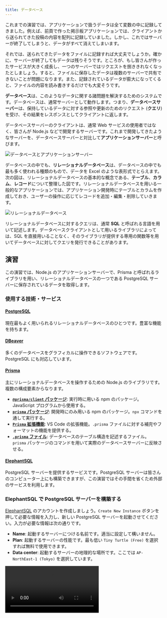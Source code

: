 ```yaml
---
title: データベース
---
```



これまでの演習では、アプリケーションで扱うデータは全て変数の中に記録してきました。例えば、前頁で作った掲示板アプリケーションでは、クライアントから送られてきた投稿の内容を配列に記録していました。しかし、これではサーバーが終了してしまうと、データがすべて消えてしまいます。

それでは、送られてきたデータをファイルに記録すれば大丈夫でしょうか。確かに、サーバーが終了してもデータは残りそうです。ところが、もし皆さんが作ったサービスが大きく成長し、一つのサーバーではリクエストを捌ききれなくなったとしましょう。すると、ファイルに保存したデータは複数のサーバーで共有できないことが問題になります。また、記録されているデータが膨大になってくると、ファイルの内容を読み書きするだけでも大変そうです。

**データベース**は、このようなデータに関する諸問題を解決するためのシステムです。データベースは、通常サーバーとして動作します。つまり、**データベースサーバー**は、保持しているデータに対する参照や更新のためのリクエスト (**クエリ**) を受け、その結果をレスポンスとしてクライアントに返します。

データベースサーバーのクライアントは、通常 Web サービスの使用者ではなく、皆さんが Node.js などで開発するサーバーです。これまで開発してきたようなサーバーを、データベースサーバーと対比して**アプリケーションサーバー**と呼びます。

![データベースとアプリケーションサーバー](./database-application-server.drawio.svg)

データベースの中でも、**リレーショナルデータベース**は、データベースの中でも最も多く使われる種類のもので、データを Excel のような表形式でとらえます。次の図は、リレーショナルデータベースの基本的な概念である、**テーブル**、**カラム**、**レコード**について整理した図です。リレーショナルデータベースを用いる一般的なアプリケーションでは、アプリケーション開発時にテーブルとカラムを作成しておき、ユーザーの操作に応じてレコードを追加・編集・削除していきます。

![リレーショナルデータベース](./relational-database-concept.png)

リレーショナルデータベースに対するクエリは、通常 **SQL** と呼ばれる言語を用いて記述します。データベースクライアントとして用いるライブラリによっては、SQL を直接用いることなく、そのライブラリが提供する専用の関数等を用いてデータベースに対してクエリを発行できることがあります。

## 演習

この演習では、Node.js のアプリケーションサーバーで、Prisma と呼ばれるライブラリを用い、リレーショナルデータベースの一つである PostgreSQL サーバーに保存されているデータを取得します。

### 使用する技術・サービス

#### [PostgreSQL](https://www.postgresql.org/)

現在最もよく用いられるリレーショナルデータベースのひとつです。豊富な機能を持ちます。

#### [DBeaver](https://dbeaver.io/)

多くのデータベースをグラフィカルに操作できるソフトウェアです。PostgreSQL にも対応しています。

#### [Prisma](https://www.prisma.io/)

主にリレーショナルデータベースを操作するための Node.js の<Term type="library">ライブラリ</Term>です。複数の構成要素からなります。

- [**`@prisma/client` パッケージ**](https://www.npmjs.com/package/@prisma/client): 実行時に用いる npm のパッケージ。JavaScript プログラムから使用する。
- [**`prisma` パッケージ**](https://www.npmjs.com/package/prisma): 開発時にのみ用いる npm のパッケージ。`npx` コマンドを通して実行する。
- [**`Prisma` 拡張機能**](https://marketplace.visualstudio.com/items?itemName=Prisma.prisma): VS Code の拡張機能。`.prisma` ファイルに対する補完やフォーマットの機能を提供する。
- [**`.prisma` ファイル**](https://www.prisma.io/docs/concepts/components/prisma-schema): データベースのテーブル構造を記述するファイル。`prisma` パッケージのコマンドを用いて実際のデータベースサーバーに反映させる。

#### [ElephantSQL](https://www.elephantsql.com/)

PostgreSQL サーバーを提供するサービスです。PostgreSQL サーバーは皆さんのコンピューター上にも構築できますが、この演習ではその手間を省くため外部のサービスを利用します。

### ElephantSQL で PostgreSQL サーバーを構築する

[ElephantSQL](https://www.elephantsql.com) のアカウントを作成しましょう。`Create New Instance` ボタンを押して必要な情報を入力し、新しい PostgreSQL サーバーを起動させてください。入力が必要な情報は次の通りです。

- **Name**: 起動するサーバーにつける名前です。適当に設定して構いません。
- **Plan**: 起動するサーバーの性能です。最も低い `Tiny Turtle (Free)` を選択すれば無料で使用できます。
- **Data center**: 起動するサーバーの地理的な場所です。ここでは `AP-NorthEast-1 (Tokyo)` を選択しています。

<video src={newPostgresqlInstanceVideo} controls />

### DBeaver で PostgreSQL サーバーに接続する

[DBeaver](https://dbeaver.io) をインストールしましょう。続いて、ElephantSQL の管理画面で接続情報を表示し、その情報を DBeaver に入力して前項で起動した PostgreSQL サーバーに接続しましょう。

<video src={connectDbeaverToDatabaseVideo} controls />

この時点では、まだデータベース上にテーブルが作成されていません。DBeaver 上で作成することもできますが、今回は Prisma を使用して作成することにします。

### Prisma でテーブル構造を作成する

VS Code 向けの Prisma 拡張機能をインストールしましょう。

![Prisma 拡張機能のインストール](./install-prisma-extension.png)

新しいフォルダを VS Code で開き、`npm init` コマンドを使用して `package.json` ファイルを作成した後、

```shell
npx prisma init
```

コマンドを実行します。パッケージを実行しても良いか尋ねられる場合は、`y` を入力して許可しましょう。

<video src={prismaInitVideo} controls muted autoPlay loop />

:::tip <Term type="npxCommand">`npx` コマンド</Term>

<p>
  <Term type="npxCommand">
    <code>npx</code> コマンド
  </Term>
  は、npm のパッケージを、プログラムからではなく直接実行するためのコマンドです。npm
  には <code>prisma</code> パッケージのように、直接実行専用のパッケージも存在します。
</p>

:::

続いて、ElephantSQL からデータベースへの接続情報を `.env` ファイルにコピーします。これにより、Prisma は ElephantSQL 上の PostgreSQL サーバーと接続できるようになります。

<video src={copySecretValuesVideo} controls muted autoPlay loop />

`prisma/schema.prisma` ファイルを、次のように編集し、データベースのテーブルとカラムを定義します。

```javascript
// This is your Prisma schema file,
// learn more about it in the docs: https://pris.ly/d/prisma-schema

generator client {
  provider = "prisma-client-js"
}

datasource db {
  provider = "postgresql"
  url      = env("DATABASE_URL")
}

model Todo {
  id   Int    @id @default(autoincrement())
  name String
}
```

完了したら、

```shell
npx prisma db push
```

コマンドを実行しましょう。すると、データベースに `schema.prisma` に書かれた通りのテーブルとカラムが作成されるので、DBeaver で確認してみてください。接続を一旦切断し、再接続する必要があります。また、このとき、後述する `@prisma/client` パッケージが自動的にインストールされます。

<video src={prismaDbPushVideo} controls />

### DBeaver で Prisma が作成したテーブルにレコードを追加する

Prisma が作成したテーブルに、DBeaver を用いてレコードを追加しましょう。

<video src={createRecordInDatabaseVideo} controls />

### Prisma でデータベースのデータを読み書きする

Node.js から Prisma を利用してデータベースのデータを操作するためには、`@prisma/client` パッケージの [`PrismaClient` クラス](https://www.prisma.io/docs/reference/api-reference/prisma-client-reference#prismaclient)を用います。

- [`PrismaClient#[テーブル名].findMany` メソッド](https://www.prisma.io/docs/reference/api-reference/prisma-client-reference#findmany): 条件を満たすレコードを全て取得
- [`PrismaClient#[テーブル名].findFirst` メソッド](https://www.prisma.io/docs/reference/api-reference/prisma-client-reference#findfirst): 条件を満たす最初のレコードを取得
- [`PrismaClient#[テーブル名].findUnique` メソッド](https://www.prisma.io/docs/reference/api-reference/prisma-client-reference#findunique): レコードを一意に識別できる条件を使用してレコードを 1 つだけ取得

:::caution 非同期処理

上記の 3 つのメソッドは、<Term type="asynchronousProcess">**非同期処理**</Term>を行います。JavaScript における非同期処理とは、ファイルの入出力やネットワーク通信など、JavaScript の外側の時間のかかる処理の完了を待つ間、ほかの処理を実行できるようにする仕組みです。非同期処理を行う関数を使用するためには、次の 2 つを行います。

- 非同期処理を行う関数を呼び出す関数を定義する際、`async` キーワードをつけること
- 非同期処理を行う関数の戻り値に対し、`await` 演算子を適用すること

非同期処理に関する詳細は、[MDN の記事](https://developer.mozilla.org/ja/docs/Learn/JavaScript/Asynchronous)を参照してください。

:::

まずは、`findMany` メソッドの戻り値を、デバッガを用いて確認してみましょう。

```javascript
import { PrismaClient } from "@prisma/client";
const client = new PrismaClient();

async function main() {
  const todos = await client.todo.findMany();
  debugger;
}
main();
```

![findMany の戻り値](./find-many-result.png)

続いて、[`PrismaClient#[テーブル名].create` メソッド](https://www.prisma.io/docs/reference/api-reference/prisma-client-reference#create)を用いて、テーブルにレコードを作成してみましょう。

```javascript
import { PrismaClient } from "@prisma/client";
const client = new PrismaClient();

async function main() {
  const todos = await client.todo.create({ data: { name: "買い物をする" } });
  debugger;
}
main();
```

![create の戻り値](./create-result.png)

## 課題

PostgreSQL にデータを保存する掲示板サービスを作ってみましょう。

### 手順 1

ElephantSQL で新しいデータベースを作成しましょう。演習の手順と同じ方法で、作成したデータベースに DBeaver から接続できることを確認しましょう。

### 手順 2

新しいプロジェクト用のディレクトリを作成し、演習の手順と同じ方法で、`npx prisma init` コマンドを実行し、Prisma のセットアップをしましょう。`.env` ファイルを編集し、Prisma がデータベースに接続できるようにしましょう。

### 手順 3

作成された `.prisma` ファイルを編集し、掲示板に投稿されたメッセージを保存するためのテーブルと、そのテーブルのカラムの定義を記述しましょう。`npx prisma db push` コマンドでテーブルとカラムの定義をデータベースに反映させましょう。

### 手順 4

DBeaver を用いて掲示板の投稿のサンプルデータをデータベースに登録しましょう。

### 手順 5

演習と同じ方法で Node.js のデバッガを用い、データベースのデータが Prisma で取得できることを確認しましょう。

### 手順 6

Express をインストールし、`/` への GET リクエストに対してデータベースのデータを HTML に整形してレスポンスとして返せるようにしましょう。

### 手順 7

掲示板を投稿するための HTML のフォームを表示できるようにしましょう。

### 手順 8

前の手順で作成した HTML のフォームの送信先を作成しましょう。データは POST リクエストとして送信するようにしましょう。送られてきたデータが正しいか Node.js のデバッガを用いて確認してみましょう。

### 手順 9

送られてきたデータをデータベースに登録できるようにしましょう。DBeaver を用いて、データが実際にデータベースに登録されていることを確認しましょう。

### 手順 10

Node.js のサーバーを再起動し、データが残っていることを確認しましょう。

<ViewSource url={import.meta.url} path="_samples/forum" noCodeSandbox />

